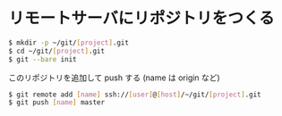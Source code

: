 = リモートサーバにリポジトリをつくる =

<source lang="bash">
$ mkdir -p ~/git/[project].git
$ cd ~/git/[project].git
$ git --bare init
</source>

このリポジトリを追加して push する (name は origin など)

<source lang="bash">
$ git remote add [name] ssh://[user]@[host]/~/git/[project].git
$ git push [name] master
</source>